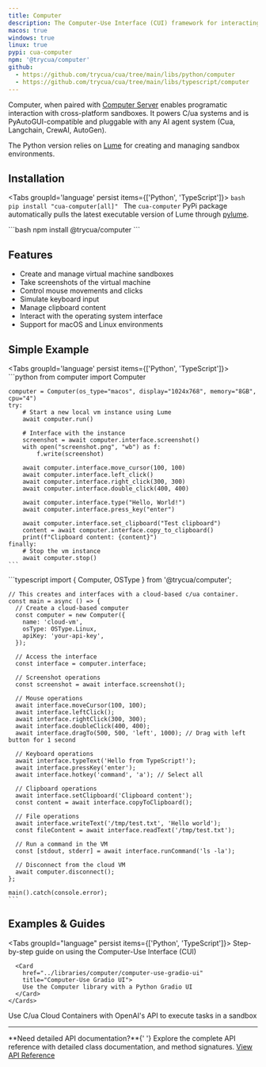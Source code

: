 ```yaml
---
title: Computer
description: The Computer-Use Interface (CUI) framework for interacting with local macOS, Linux, and Windows sandboxes.
macos: true
windows: true
linux: true
pypi: cua-computer
npm: '@trycua/computer'
github:
  - https://github.com/trycua/cua/tree/main/libs/python/computer
  - https://github.com/trycua/cua/tree/main/libs/typescript/computer
---
```



Computer, when paired with [Computer Server](../computer-server.mdx) enables programatic interaction with cross-platform sandboxes. It powers C/ua systems and is PyAutoGUI-compatible and pluggable with any AI agent system (Cua, Langchain, CrewAI, AutoGen).

The Python version relies on [Lume](./lume.mdx) for creating and managing sandbox environments.

## Installation

<Tabs groupId='language' persist items={['Python', 'TypeScript']}>
  <Tab value="Python">
    ```bash
    pip install "cua-computer[all]"
    ```
    The `cua-computer` PyPi package automatically pulls the latest executable version of Lume through [pylume](https://github.com/trycua/pylume).

  </Tab>
  <Tab value="TypeScript">
    ```bash
    npm install @trycua/computer
    ```
  </Tab>
</Tabs>

## Features

- Create and manage virtual machine sandboxes
- Take screenshots of the virtual machine
- Control mouse movements and clicks
- Simulate keyboard input
- Manage clipboard content
- Interact with the operating system interface
- Support for macOS and Linux environments

## Simple Example

<Tabs groupId='language' persist items={['Python', 'TypeScript']}>
  <Tab value="Python">
    ```python
    from computer import Computer

    computer = Computer(os_type="macos", display="1024x768", memory="8GB", cpu="4")
    try:
        # Start a new local vm instance using Lume
        await computer.run()

        # Interface with the instance
        screenshot = await computer.interface.screenshot()
        with open("screenshot.png", "wb") as f:
            f.write(screenshot)

        await computer.interface.move_cursor(100, 100)
        await computer.interface.left_click()
        await computer.interface.right_click(300, 300)
        await computer.interface.double_click(400, 400)

        await computer.interface.type("Hello, World!")
        await computer.interface.press_key("enter")

        await computer.interface.set_clipboard("Test clipboard")
        content = await computer.interface.copy_to_clipboard()
        print(f"Clipboard content: {content}")
    finally:
        # Stop the vm instance
        await computer.stop()
    ```

  </Tab>
  <Tab value="TypeScript">
    ```typescript
    import { Computer, OSType } from '@trycua/computer';

    // This creates and interfaces with a cloud-based c/ua container.
    const main = async () => {
      // Create a cloud-based computer
      const computer = new Computer({
        name: 'cloud-vm',
        osType: OSType.Linux,
        apiKey: 'your-api-key',
      });

      // Access the interface
      const interface = computer.interface;

      // Screenshot operations
      const screenshot = await interface.screenshot();

      // Mouse operations
      await interface.moveCursor(100, 100);
      await interface.leftClick();
      await interface.rightClick(300, 300);
      await interface.doubleClick(400, 400);
      await interface.dragTo(500, 500, 'left', 1000); // Drag with left button for 1 second

      // Keyboard operations
      await interface.typeText('Hello from TypeScript!');
      await interface.pressKey('enter');
      await interface.hotkey('command', 'a'); // Select all

      // Clipboard operations
      await interface.setClipboard('Clipboard content');
      const content = await interface.copyToClipboard();

      // File operations
      await interface.writeText('/tmp/test.txt', 'Hello world');
      const fileContent = await interface.readText('/tmp/test.txt');

      // Run a command in the VM
      const [stdout, stderr] = await interface.runCommand('ls -la');

      // Disconnect from the cloud VM
      await computer.disconnect();
    };

    main().catch(console.error);
    ```

  </Tab>
</Tabs>

## Examples & Guides

<Tabs groupId="language" persist items={['Python', 'TypeScript']}>
  <Tab value="Python">
    <Cards>
      <Card
        href="https://github.com/trycua/cua/tree/main/notebooks/samples/computer_nb.ipynb"
        title="Computer-Use Interface (CUI)">
        Step-by-step guide on using the Computer-Use Interface (CUI)
      </Card>

      <Card
        href="../libraries/computer/computer-use-gradio-ui"
        title="Computer-Use Gradio UI">
        Use the Computer library with a Python Gradio UI
      </Card>
    </Cards>

  </Tab>
  <Tab value="TypeScript">
    <Cards>
      <Card
        href="https://github.com/trycua/cua/tree/main/examples/computer-example-ts"
        title="Computer Cloud OpenAI">
        Use C/ua Cloud Containers with OpenAI's API to execute tasks in a sandbox
      </Card>
    </Cards>
  </Tab>
</Tabs>

---

<Callout type="info">
  **Need detailed API documentation?**{' '}
  <span className="w-full">
    Explore the complete API reference with detailed class documentation, and
    method signatures.
  </span>
  <a
    href="/api/computer"
    className={cn(
      buttonVariants({
        color: 'secondary',
      }),
      'no-underline h-10'
    )}>
    View API Reference
    <ChevronRight size={18} />
  </a>
</Callout>
